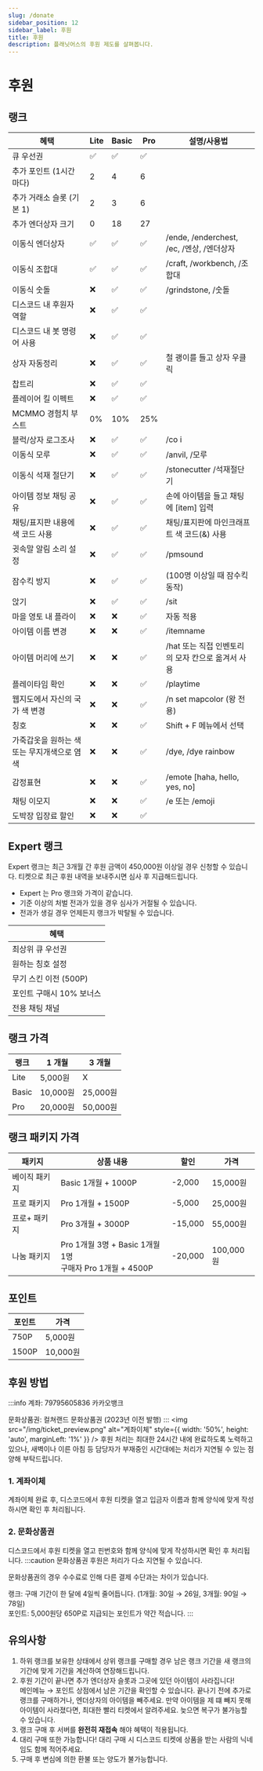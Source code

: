 ```yaml
---
slug: /donate
sidebar_position: 12
sidebar_label: 후원
title: 후원
description: 플래닛어스의 후원 제도를 살펴봅니다.
---
```

# 후원

## 랭크

| 혜택 | Lite | Basic | Pro | 설명/사용법 |
| --- | --- | --- | --- | --- |
| 큐 우선권 | ✅ | ✅ | ✅ |  |
| 추가 포인트 (1시간마다) | 2 | 4 | 6 |  |
| 추가 거래소 슬롯 (기본 1) | 2 | 3 | 6 |  |
| 추가 엔더상자 크기 | 0 | 18 | 27 |  |
| 이동식 엔더상자 | ✅ | ✅ | ✅ | /ende, /enderchest, /ec, /엔상, /엔더상자 |
| 이동식 조합대 | ✅ | ✅ | ✅ | /craft, /workbench, /조합대 |
| 이동식 숫돌 | ❌ | ✅ | ✅ | /grindstone, /숫돌 |
| 디스코드 내 후원자 역할 | ❌ | ✅ | ✅ |  |
| 디스코드 내 봇 명령어 사용 | ❌ | ✅ | ✅ |  |
| 상자 자동정리 | ❌ | ✅ | ✅ | 철 괭이를 들고 상자 우클릭 |
| 찹트리 | ❌ | ✅ | ✅ |  |
| 플레이어 킬 이펙트 | ❌ | ✅ | ✅ |  |
| MCMMO 경험치 부스트 | 0% | 10% | 25% |  |
| 블럭/상자 로그조사 | ❌ | ✅ | ✅ | /co i |
| 이동식 모루 | ❌ | ✅ | ✅ | /anvil, /모루 |
| 이동식 석재 절단기 | ❌ | ✅ | ✅ | /stonecutter /석재절단기 |
| 아이템 정보 채팅 공유 | ❌ | ✅ | ✅ | 손에 아이템을 들고 채팅에 [item] 입력 |
| 채팅/표지판 내용에 색 코드 사용 | ❌ | ✅ | ✅ | 채팅/표지판에 마인크래프트 색 코드(&) 사용 |
| 귓속말 알림 소리 설정 | ❌ | ✅ | ✅ | /pmsound |
| 잠수킥 방지 | ❌ | ✅ | ✅ | (100명 이상일 때 잠수킥 동작) |
| 앉기 | ❌ | ✅ | ✅ | /sit |
| 마을 영토 내 플라이 | ❌ | ❌ | ✅ | 자동 적용 |
| 아이템 이름 변경 | ❌ | ❌ | ✅ | /itemname |
| 아이템 머리에 쓰기 | ❌ | ❌ | ✅ | /hat 또는 직접 인벤토리의 모자 칸으로 옮겨서 사용 |
| 플레이타임 확인 | ❌ | ❌ | ✅ | /playtime |
| 웹지도에서 자신의 국가 색 변경 | ❌ | ❌ | ✅ | /n set mapcolor (왕 전용) |
| 칭호 | ❌ | ❌ | ✅ | Shift + F 메뉴에서 선택 |
| 가죽갑옷을 원하는 색 또는 무지개색으로 염색 | ❌ | ❌ | ✅ | /dye, /dye rainbow |
| 감정표현 | ❌ | ❌ | ✅ | /emote [haha, hello, yes, no] |
| 채팅 이모지 | ❌ | ❌ | ✅ | /e 또는 /emoji |
| 도박장 입장료 할인 | ❌ | ❌ | ✅ |  |

## Expert 랭크

Expert 랭크는 최근 3개월 간 후원 금액이 450,000원 이상일 경우 신청할 수 있습니다.
티켓으로 최근 후원 내역을 보내주시면 심사 후 지급해드립니다.
* Expert 는 Pro 랭크와 가격이 같습니다.
* 기준 이상의 처벌 전과가 있을 경우 심사가 거절될 수 있습니다.
* 전과가 생길 경우 언제든지 랭크가 박탈될 수 있습니다.

| **혜택** |
| --- |
| 최상위 큐 우선권 |
| 원하는 칭호 설정 |
| 무기 스킨 이전 (500P) |
| 포인트 구매시 10% 보너스 |
| 전용 채팅 채널 |

## 랭크 가격

| **랭크** | **1 개월** | **3 개월** |
| --- | --- | --- |
| Lite | 5,000원 | X |
| Basic | 10,000원 | 25,000원 |
| Pro | 20,000원 | 50,000원 |

## 랭크 패키지 가격

| **패키지** | **상품 내용** | **할인** | **가격** |
| --- | --- | --- | --- |
| 베이직 패키지 | Basic 1개월 + 1000P | -2,000 | 15,000원 |
| 프로 패키지 | Pro 1개월 + 1500P | -5,000 | 25,000원 |
| 프로+ 패키지 | Pro 3개월 + 3000P | -15,000 | 55,000원 |
| 나눔 패키지 | Pro 1개월 3명 + Basic 1개월 1명<br />구매자 Pro 1개월 + 4500P | -20,000 | 100,000원 |

## 포인트

| **포인트** | **가격** |
| --- | --- |
| 750P | 5,000원 |
| 1500P | 10,000원 |

## 후원 방법
:::info
계좌: 79795605836 카카오뱅크

문화상품권: 컬쳐랜드 문화상품권 (2023년 이전 발행)
:::
<img src="/img/ticket_preview.png" alt="계좌이체" style={{ width: '50%', height: 'auto', marginLeft: '1%' }} />
후원 처리는 최대한 24시간 내에 완료하도록 노력하고 있으나, 새벽이나 이른 아침 등 담당자가 부재중인 시간대에는 처리가 지연될 수 있는 점 양해 부탁드립니다.

### 1. 계좌이체

계좌이체 완료 후, 디스코드에서 후원 티켓을 열고 입금자 이름과 함께 양식에 맞게 작성하시면 확인 후 처리됩니다.

### 2. 문화상품권
디스코드에서 후원 티켓을 열고 핀번호와 함께 양식에 맞게 작성하시면 확인 후 처리됩니다.
:::caution
문화상품권 후원은 처리가 다소 지연될 수 있습니다.

문화상품권의 경우 수수료로 인해 다른 결제 수단과는 차이가 있습니다.

랭크: 구매 기간이 한 달에 4일씩 줄어듭니다. (1개월: 30일 → 26일, 3개월: 90일 → 78일)<br />
포인트: 5,000원당 650P로 지급되는 포인트가 약간 적습니다.
:::


## 유의사항

1. 하위 랭크를 보유한 상태에서 상위 랭크를 구매할 경우 남은 랭크 기간을 새 랭크의 기간에 맞게 기간을 계산하여 연장해드립니다.
2. 후원 기간이 끝나면 추가 엔더상자 슬롯과 그곳에 있던 아이템이 사라집니다! <br />
   메인메뉴 → 포인트 상점에서 남은 기간을 확인할 수 있습니다. 끝나기 전에 추가로 랭크를 구매하거나, 엔더상자의 아이템을 빼주세요.
   만약 아이템을 제 떄 빼지 못해 아이템이 사라졌다면, 최대한 빨리 티켓에서 알려주세요. 늦으면 복구가 불가능할 수 있습니다.
3. 랭크 구매 후 서버를 **완전히 재접속** 해야 혜택이 적용됩니다.
4. 대리 구매 또한 가능합니다! 대리 구매 시 디스코드 티켓에 상품을 받는 사람의 닉네임도 함께 적어주세요.
5. 구매 후 변심에 의한 환불 또는 양도가 불가능합니다.
